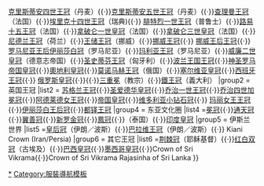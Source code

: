 <noinclude>
{{noteTA
|1=zh-cn:乔治;zh-tw:喬治;zh-hk:佐治;
|2=zh-cn:英国王冠;zh-tw:英國王冠;zh-hk:英國皇冠; 
|3=zh-cn:伊丽莎白王后冠;zh-hk:伊麗莎白皇后冠;
}}
</noinclude>{{Navbox
|name   = 王冠
|title  = [[皇冠|王冠]]
|image  = [[File:Royal crown.svg|100px|right|Royal Crown]]
|group1 = 欧洲诸国王冠
|list1  = [[巴伐利亚王冠]]{{·}}[[克里斯蒂安四世王冠]]（丹麦）{{·}}[[克里斯蒂安五世王冠]]（丹麦）{{·}}[[查理曼王冠]]（法国）{{·}}[[埃里克十四世王冠]]（瑞典){{·}} [[腓特烈一世王冠]]（普鲁士）{{·}}[[路易十五王冠]]（法国）{{·}}[[拿破仑一世皇冠]]（法国）{{·}}[[拿破仑三世皇冠]]（法国）{{·}}[[尼德兰王冠]]（荷兰）{{·}}[[王储王冠]]（挪威）{{·}}[[挪威王冠]]{{·}} [[挪威王后王冠]]{{·}}[[伊丽莎白王后冠 (罗马尼亚)|罗马尼亚王后伊丽莎白冠]]（罗马尼亚）{{·}}[[玛利亚王冠]]（罗马尼亚）{{·}}[[威廉二世皇冠]]（德意志帝国）{{·}}[[匈牙利圣冠|圣史蒂芬王冠]]（匈牙利）{{·}}[[波兰王国王冠]]{{·}}[[神圣罗马帝国皇冠]]{{·}}[[奧地利皇冠]]{{·}}[[莫诺马赫王冠]]（俄国）{{·}}[[塞尔维亚皇冠]]{{·}}[[西班牙王冠]]{{·}} [[俄罗斯皇冠]]{{·}}{{tsl|en|Steel Crown of Romania|羅馬尼亞鐵冠}}{{·}}[[三重冕]]（教宗）{{·}}[[鐵王冠]]（義大利）
|group2 = 英国王冠
|list2  = [[苏格兰王冠]]{{·}}[[圣爱德华皇冠]]{{·}}[[乔治一世王冠]]{{·}}[[乔治四世加冕冠]]{{·}}[[阿德莱德女王冠]]{{·}}[[帝国皇冠]]{{·}}[[维多利亚小钻石冠]]{{·}} [[玛丽女王王冠]]{{·}}[[伊丽莎白王后冠]]{{·}}[[都铎王冠]]
|group4 = 东亚文化圈
|list4  =[[冕冠]]{{·}}[[通天冠]]{{·}}[[翼善冠]]{{·}}[[新罗金冠]]{{·}}[[鳳冠]]{{·}}{{link-th|胜利皇冠|พระมหาพิชัยมงกุฎ}}（泰国）{{·}}[[印度皇冠]]
|group5 = 伊斯兰世界
|list5  =[[皇后冠 (伊斯蘭)|皇后冠]]（伊朗／波斯）{{·}}[[巴拉维王冠]]（伊朗／波斯）{{·}} Kiani Crown (Iran/Persia)
|group6 = 其它王冠
|list6  =[[荆棘冠]]（耶稣基督）{{·}}[[红白双冠]]（古埃及）{{·}}[[巴西皇冠]]{{·}}[[墨西哥皇冠]]{{·}}Crown of Sri Vikrama{{·}}Crown of Sri Vikrama Rajasinha of Sri Lanka
}}<noinclude>
[[Category:王冠|*]]
[[Category:服裝導航模板]]
</noinclude>